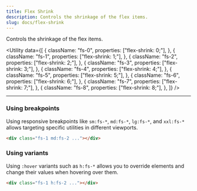 ```yaml
---
title: Flex Shrink
description: Controls the shrinkage of the flex items.
slug: docs/flex-shrink
---
```


Controls the shrinkage of the flex items.

<Utility
  data={[
    {
      className: "fs-0",
      properties: ["flex-shrink: 0;"],
    },
    {
      className: "fs-1",
      properties: ["flex-shrink: 1;"],
    },
    {
      className: "fs-2",
      properties: ["flex-shrink: 2;"],
    },
    {
      className: "fs-3",
      properties: ["flex-shrink: 3;"],
    },
    {
      className: "fs-4",
      properties: ["flex-shrink: 4;"],
    },
    {
      className: "fs-5",
      properties: ["flex-shrink: 5;"],
    },
    {
      className: "fs-6",
      properties: ["flex-shrink: 6;"],
    },
    {
      className: "fs-7",
      properties: ["flex-shrink: 7;"],
    },
    {
      className: "fs-8",
      properties: ["flex-shrink: 8;"],
    },
  ]}
/>

---

### Using breakpoints

Using responsive breakpoints like `sm:fs-*`, `md:fs-*`, `lg:fs-*`, and `xxl:fs-*` allows targeting specific utilities in different viewports.

```html "md:fs-2"
<div class="fs-1 md:fs-2 ..."></div>
```

### Using variants

Using `:hover` variants such as `h:fs-*` allows you to override elements and change their values when hovering over them.

```html "h:fs-2"
<div class="fs-1 h:fs-2 ..."></div>
```
